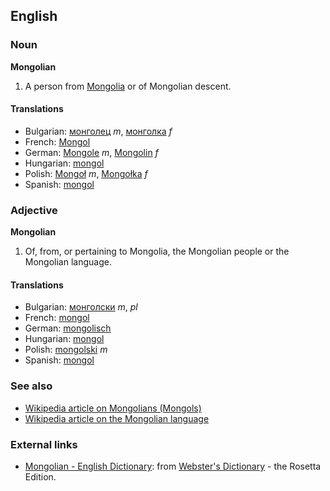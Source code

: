 ==English==
===Noun===
'''Mongolian'''
#A person from [[Mongolia]] or of Mongolian descent.

====Translations====
*Bulgarian: [[монголец]] ''m'', [[монголка]] ''f''
*French: [[Mongol]]
*German: [[Mongole]] ''m'', [[Mongolin]] ''f''
*Hungarian: [[mongol]]
*Polish: [[Mongoł]] ''m'', [[Mongołka]] ''f''
*Spanish: [[mongol]]

===Adjective===
'''Mongolian'''

#Of, from, or pertaining to Mongolia, the Mongolian people or the Mongolian language.

====Translations====
*Bulgarian: [[монголски]] ''m'', ''pl''
*French: [[mongol]]
*German: [[mongolisch]]
*Hungarian: [[mongol]]
*Polish: [[mongolski]] ''m''
*Spanish: [[mongol]]

===See also===
*[[en:Mongol|Wikipedia article on Mongolians (Mongols)]]
*[[en:Mongolian_language|Wikipedia article on the Mongolian language]]

=== External links ===
*[http://www.websters-online-dictionary.org/definition/Mongolian-english/ Mongolian - English Dictionary]: from [http://www.websters-online-dictionary.org/ Webster's Dictionary] - the Rosetta Edition.